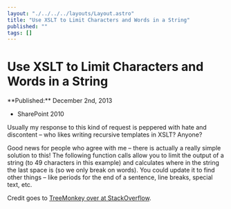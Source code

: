 ```yaml
---
layout: "./../../../layouts/Layout.astro"
title: "Use XSLT to Limit Characters and Words in a String"
published: ""
tags: []
---
```


# Use XSLT to Limit Characters and Words in a String

<time datetime="2013-12-03T00:00:00.000Z">
**Published:**
December 2nd, 2013
</time>

- SharePoint 2010	

Usually my response to this kind of request is peppered with hate and discontent – who likes writing recursive templates in XSLT? Anyone?

Good news for people who agree with me – there is actually a really simple solution to this! The following function calls allow you to limit the output of a string (to 49 characters in this example) and calculates where in the string the last space is (so we only break on words). You could update it to find other things – like periods for the end of a sentence, line breaks, special text, etc.

Credit goes to <a href="http://stackoverflow.com/users/447128/treemonkey">TreeMonkey over at StackOverflow</a>.